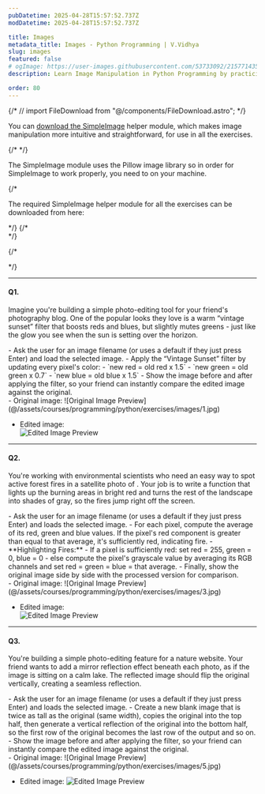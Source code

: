 ```yaml
---
pubDatetime: 2025-04-28T15:57:52.737Z
modDatetime: 2025-04-28T15:57:52.737Z

title: Images
metadata_title: Images - Python Programming | V.Vidhya
slug: images
featured: false
# ogImage: https://user-images.githubusercontent.com/53733092/215771435-25408246-2309-4f8b-a781-1f3d93bdf0ec.png
description: Learn Image Manipulation in Python Programming by practicing exercises based on real-world scenarios with V.Vidhya.

order: 80
---
```



{/* // import FileDownload from "@/components/FileDownload.astro"; */}

<Admonition variant="caution" title="note">
    <div class="flex flex-col gap-2 my-2">
        <p>You can <a href={LibFileSrc} download="simpleimage.py">download the SimpleImage</a> helper module, which makes image manipulation more intuitive 
        and straightforward, for use in all the exercises.</p>
        {/* <FileDownload fileSrc={LibFileSrc} fileName="simpleimage.py" /> */}
        <p>The SimpleImage module uses the Pillow image library so in order for SimpleImage to work properly, 
        you need to <LinkMd href="https://pillow.readthedocs.io/en/stable/installation/basic-installation.html" title="install Pillow" /> on your machine.</p>
    </div>
        {/* <p class="!my-2.5 lg:!my-5">The required SimpleImage helper module for all the exercises can be downloaded from here:</p>  */}
    {/* <div class="flex flex-col lg:flex-row lg:gap-3 justify-center items-start lg:justify-start lg:items-center">
    </div> */}
</Admonition>

{/* <div class="w-full mb-12"></div> */}

---

#### Q1.

Imagine you're building a simple photo-editing tool for your friend's photography blog. One of the popular looks they love is a warm “vintage sunset” filter that 
boosts reds and blues, but slightly mutes greens - just like the glow you see when the sun is setting over the horizon.

<CollapsibleSection title="Instructions">
- Ask the user for an image filename (or uses a default if they just press Enter) and load the selected image.
- Apply the “Vintage Sunset” filter by updating every pixel's color:
    - `new red = old red x 1.5`
    - `new green = old green x 0.7`
    - `new blue = old blue x 1.5`
- Show the image before and after applying the filter, so your friend can instantly compare the edited image against the original.
</CollapsibleSection>

<div class="w-full my-2"></div>

<CollapsibleSection title="Expected Output">
- Original image:
    ![Original Image Preview](@/assets/courses/programming/python/exercises/images/1.jpg)

- Edited image:  
    ![Edited Image Preview](@/assets/courses/programming/python/exercises/images/2.jpg)
</CollapsibleSection>

---

#### Q2.

You're working with environmental scientists who need an easy way to spot active forest fires in a satellite 
photo of <LinkMd href="https://en.wikipedia.org/wiki/Wildfires_in_2017" title="Greenland's 2017 fire season" />. Your job is to write a function that lights up 
the burning areas in bright red and turns the rest of the landscape into shades of gray, so the fires jump right off the screen.

<CollapsibleSection title="Instructions">
- Ask the user for an image filename (or uses a default if they just press Enter) and loads the selected image.
- For each pixel, compute the average of its red, green and blue values. If the pixel's red component is greater than equal to that average, it's sufficiently red, indicating fire.
- **Highlighting Fires:** 
    - If a pixel is sufficiently red: set red = 255, green = 0, blue = 0
    - else compute the pixel's grayscale value by averaging its RGB channels and set red = green = blue = that average.
- Finally, show the original image side by side with the processed version for comparison.
</CollapsibleSection>

<div class="w-full my-2"></div>

<CollapsibleSection title="Expected Output">
- Original image:
    ![Original Image Preview](@/assets/courses/programming/python/exercises/images/3.jpg)

- Edited image:  
    ![Edited Image Preview](@/assets/courses/programming/python/exercises/images/4.jpg)
</CollapsibleSection>

---

#### Q3.

You're building a simple photo-editing feature for a nature website. 
Your friend wants to add a mirror reflection effect beneath each photo, as if the image is sitting on a calm lake. 
The reflected image should flip the original vertically, creating a seamless reflection.

<CollapsibleSection title="Instructions">
- Ask the user for an image filename (or uses a default if they just press Enter) and loads the selected image.
- Create a new blank image that is twice as tall as the original (same width), copies the original into the top half, then
generate a vertical reflection of the original into the bottom half, so the first row of the original becomes the last row of the output and so on.
- Show the image before and after applying the filter, so your friend can instantly compare the edited image against the original.
</CollapsibleSection>

<div class="w-full my-2"></div>

<CollapsibleSection title="Expected Output">
- Original image:
    ![Original Image Preview](@/assets/courses/programming/python/exercises/images/5.jpg)

- Edited image:
    ![Edited Image Preview](@/assets/courses/programming/python/exercises/images/6.jpg)
</CollapsibleSection>